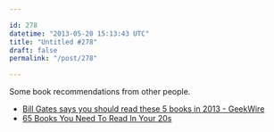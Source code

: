```yaml
---

id: 278
datetime: "2013-05-20 15:13:43 UTC"
title: "Untitled #278"
draft: false
permalink: "/post/278"

---
```


Some book recommendations from other people. 

 
 * [Bill Gates says you should read these 5 books in 2013 - GeekWire](http://www.geekwire.com/2013/yearend-reading-bill-gates-books-2012/)
 * [65 Books You Need To Read In Your 20s](http://www.buzzfeed.com/doree/books-you-need-to-read-in-your-20s)



